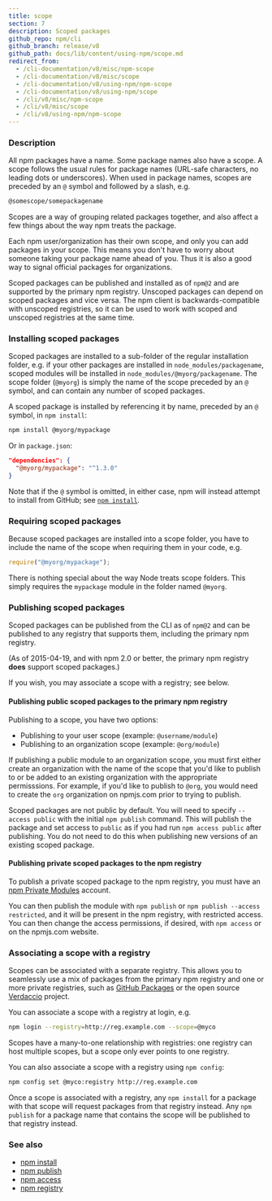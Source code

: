 ```yaml
---
title: scope
section: 7
description: Scoped packages
github_repo: npm/cli
github_branch: release/v8
github_path: docs/lib/content/using-npm/scope.md
redirect_from:
  - /cli-documentation/v8/misc/npm-scope
  - /cli-documentation/v8/misc/scope
  - /cli-documentation/v8/using-npm/npm-scope
  - /cli-documentation/v8/using-npm/scope
  - /cli/v8/misc/npm-scope
  - /cli/v8/misc/scope
  - /cli/v8/using-npm/npm-scope
---
```


### Description

All npm packages have a name. Some package names also have a scope. A scope follows the usual rules for package names (URL-safe characters, no leading dots or underscores). When used in package names, scopes are preceded by an `@` symbol and followed by a slash, e.g.

```bash
@somescope/somepackagename
```

Scopes are a way of grouping related packages together, and also affect a few things about the way npm treats the package.

Each npm user/organization has their own scope, and only you can add packages in your scope. This means you don't have to worry about someone taking your package name ahead of you. Thus it is also a good way to signal official packages for organizations.

Scoped packages can be published and installed as of `npm@2` and are supported by the primary npm registry. Unscoped packages can depend on scoped packages and vice versa. The npm client is backwards-compatible with unscoped registries, so it can be used to work with scoped and unscoped registries at the same time.

### Installing scoped packages

Scoped packages are installed to a sub-folder of the regular installation folder, e.g. if your other packages are installed in `node_modules/packagename`, scoped modules will be installed in `node_modules/@myorg/packagename`. The scope folder (`@myorg`) is simply the name of the scope preceded by an `@` symbol, and can contain any number of scoped packages.

A scoped package is installed by referencing it by name, preceded by an `@` symbol, in `npm install`:

```bash
npm install @myorg/mypackage
```

Or in `package.json`:

```json
"dependencies": {
  "@myorg/mypackage": "^1.3.0"
}
```

Note that if the `@` symbol is omitted, in either case, npm will instead attempt to install from GitHub; see [`npm install`](/cli/v8/commands/npm-install).

### Requiring scoped packages

Because scoped packages are installed into a scope folder, you have to include the name of the scope when requiring them in your code, e.g.

```javascript
require("@myorg/mypackage");
```

There is nothing special about the way Node treats scope folders. This simply requires the `mypackage` module in the folder named `@myorg`.

### Publishing scoped packages

Scoped packages can be published from the CLI as of `npm@2` and can be published to any registry that supports them, including the primary npm registry.

(As of 2015-04-19, and with npm 2.0 or better, the primary npm registry **does** support scoped packages.)

If you wish, you may associate a scope with a registry; see below.

#### Publishing public scoped packages to the primary npm registry

Publishing to a scope, you have two options:

- Publishing to your user scope (example: `@username/module`)
- Publishing to an organization scope (example: `@org/module`)

If publishing a public module to an organization scope, you must first either create an organization with the name of the scope that you'd like to publish to or be added to an existing organization with the appropriate permisssions. For example, if you'd like to publish to `@org`, you would need to create the `org` organization on npmjs.com prior to trying to publish.

Scoped packages are not public by default. You will need to specify `--access public` with the initial `npm publish` command. This will publish the package and set access to `public` as if you had run `npm access public` after publishing. You do not need to do this when publishing new versions of an existing scoped package.

#### Publishing private scoped packages to the npm registry

To publish a private scoped package to the npm registry, you must have an [npm Private Modules](https://docs.npmjs.com/private-modules/intro) account.

You can then publish the module with `npm publish` or `npm publish --access restricted`, and it will be present in the npm registry, with restricted access. You can then change the access permissions, if desired, with `npm access` or on the npmjs.com website.

### Associating a scope with a registry

Scopes can be associated with a separate registry. This allows you to seamlessly use a mix of packages from the primary npm registry and one or more private registries, such as [GitHub Packages](https://github.com/features/packages) or the open source [Verdaccio](https://verdaccio.org) project.

You can associate a scope with a registry at login, e.g.

```bash
npm login --registry=http://reg.example.com --scope=@myco
```

Scopes have a many-to-one relationship with registries: one registry can host multiple scopes, but a scope only ever points to one registry.

You can also associate a scope with a registry using `npm config`:

```bash
npm config set @myco:registry http://reg.example.com
```

Once a scope is associated with a registry, any `npm install` for a package with that scope will request packages from that registry instead. Any `npm publish` for a package name that contains the scope will be published to that registry instead.

### See also

- [npm install](/cli/v8/commands/npm-install)
- [npm publish](/cli/v8/commands/npm-publish)
- [npm access](/cli/v8/commands/npm-access)
- [npm registry](/cli/v8/using-npm/registry)
